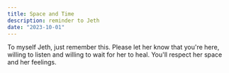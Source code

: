 ```yaml
---
title: Space and Time
description: reminder to Jeth
date: "2023-10-01"
---
```


To myself Jeth, just remember this. Please let her know that you're here, willing to listen and willing to wait for her to heal. You'll respect her space and her feelings.
